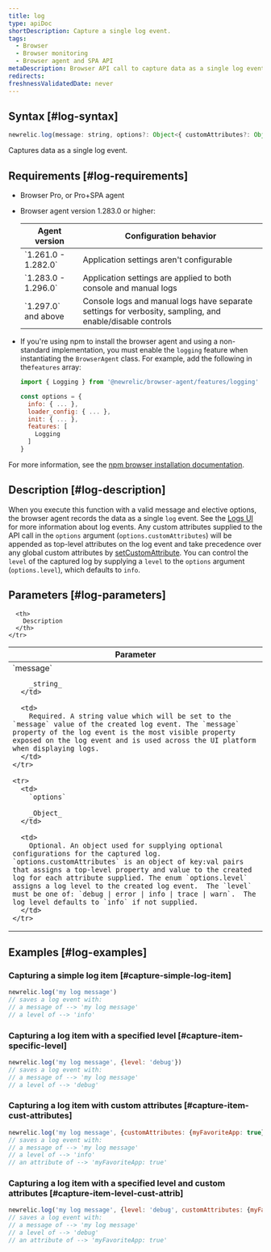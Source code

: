 ```yaml
---
title: log
type: apiDoc
shortDescription: Capture a single log event.
tags:
  - Browser
  - Browser monitoring
  - Browser agent and SPA API
metaDescription: Browser API call to capture data as a single log event.
redirects:
freshnessValidatedDate: never
---
```


## Syntax [#log-syntax]

```js
newrelic.log(message: string, options?: Object<{ customAttributes?: Object, level?: 'debug|error|info|trace|warn'}>)
```

Captures data as a single log event.

## Requirements [#log-requirements]

* Browser Pro, or Pro+SPA agent
* Browser agent version 1.283.0 or higher:

  <table>
    <thead>
      <tr>
        <th style={{width: "200px"}}>
          Agent version
        </th>
        <th>
          Configuration behavior
        </th>
      </tr>
    </thead>

    <tbody>
      <tr>
        <td>
          `1.261.0 - 1.282.0`
        </td>
        <td>
          Application settings aren't configurable
        </td>
      </tr>
      <tr>
        <td>
          `1.283.0 - 1.296.0`
        </td>
        <td>
          Application settings are applied to both console and manual logs
        </td>
      </tr>
      <tr>
        <td>
          `1.297.0` and above
        </td>
        <td>
          Console logs and manual logs have separate settings for verbosity, sampling, and enable/disable controls
        </td>
      </tr>
    </tbody>
  </table>
* If you're using npm to install the browser agent and using a non-standard implementation, you must enable the `logging` feature when instantiating the `BrowserAgent` class. For example, add the following in the`features` array:

  ```js
  import { Logging } from '@newrelic/browser-agent/features/logging'

  const options = {
    info: { ... },
    loader_config: { ... },
    init: { ... },
    features: [
      Logging
    ]
  }
  ```

For more information, see the [npm browser installation documentation](https://www.npmjs.com/package/@newrelic/browser-agent#new-relic-browser-agent).

## Description [#log-description]

When you execute this function with a valid message and elective options, the browser agent records the data as a single `log` event.  See the [Logs UI](/docs/logs/ui-data/use-logs-ui/) for more information about log events. Any custom attributes supplied to the API call in the `options` argument (`options.customAttributes`) will be appended as top-level attributes on the log event and take precedence over any global custom attributes by [setCustomAttribute](/docs/browser/new-relic-browser/browser-agent-spa-api/set-custom-attribute). You can control the `level` of the captured log by supplying a `level` to the `options` argument (`options.level`), which defaults to `info`.

## Parameters [#log-parameters]

<table>
  <thead>
    <tr>
      <th width="25%">
        Parameter
      </th>

      <th>
        Description
      </th>
    </tr>
  </thead>

  <tbody>
    <tr>
      <td>
        `message`

        _string_
      </td>

      <td>
        Required. A string value which will be set to the `message` value of the created log event. The `message` property of the log event is the most visible property exposed on the log event and is used across the UI platform when displaying logs.
      </td>
    </tr>

    <tr>
      <td>
        `options`

        _Object_
      </td>

      <td>
        Optional. An object used for supplying optional configurations for the captured log. `options.customAttributes` is an object of key:val pairs that assigns a top-level property and value to the created log for each attribute supplied. The enum `options.level` assigns a log level to the created log event.  The `level` must be one of: `debug | error | info | trace | warn`.  The log level defaults to `info` if not supplied.
      </td>
    </tr>
  </tbody>
</table>

## Examples [#log-examples]

### Capturing a simple log item [#capture-simple-log-item]

```js
newrelic.log('my log message')
// saves a log event with:
// a message of --> 'my log message'
// a level of --> 'info'
```

### Capturing a log item with a specified level [#capture-item-specific-level]

```js
newrelic.log('my log message', {level: 'debug'})
// saves a log event with:
// a message of --> 'my log message'
// a level of --> 'debug'
```

### Capturing a log item with custom attributes [#capture-item-cust-attributes]

```js
newrelic.log('my log message', {customAttributes: {myFavoriteApp: true}})
// saves a log event with:
// a message of --> 'my log message'
// a level of --> 'info'
// an attribute of --> 'myFavoriteApp: true'
```

### Capturing a log item with a specified level and custom attributes [#capture-item-level-cust-attrib]

```js
newrelic.log('my log message', {level: 'debug', customAttributes: {myFavoriteApp: true}})
// saves a log event with:
// a message of --> 'my log message'
// a level of --> 'debug'
// an attribute of --> 'myFavoriteApp: true'
```
